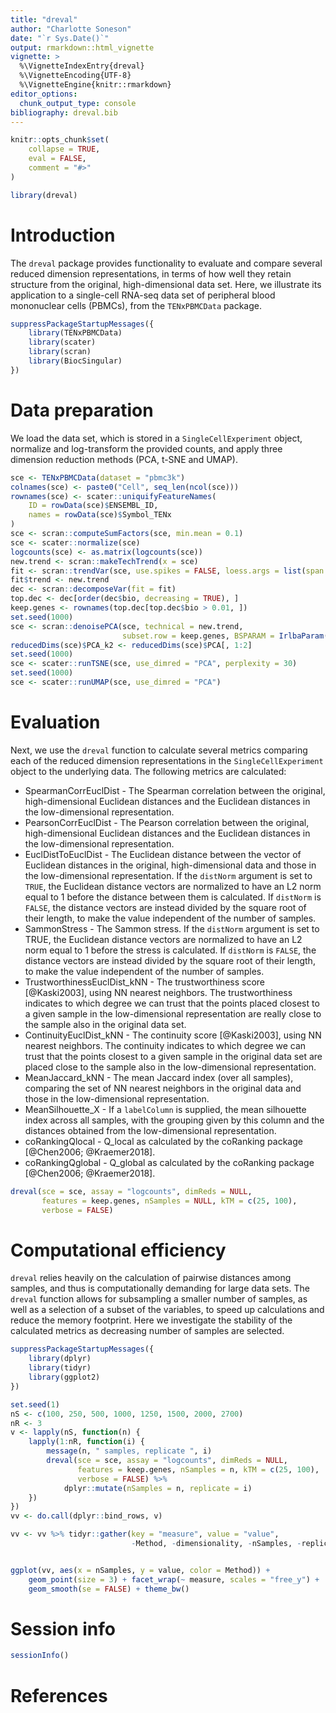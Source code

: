 ```yaml
---
title: "dreval"
author: "Charlotte Soneson"
date: "`r Sys.Date()`"
output: rmarkdown::html_vignette
vignette: >
  %\VignetteIndexEntry{dreval}
  %\VignetteEncoding{UTF-8}
  %\VignetteEngine{knitr::rmarkdown}
editor_options: 
  chunk_output_type: console
bibliography: dreval.bib
---
```


```r
knitr::opts_chunk$set(
    collapse = TRUE,
    eval = FALSE,
    comment = "#>"
)
```

```r
library(dreval)
```

# Introduction

The `dreval` package provides functionality to evaluate and compare several
reduced dimension representations, in terms of how well they retain structure
from the original, high-dimensional data set. Here, we illustrate its
application to a single-cell RNA-seq data set of peripheral blood mononuclear
cells (PBMCs), from the `TENxPBMCData` package.

```r
suppressPackageStartupMessages({
    library(TENxPBMCData)
    library(scater)
    library(scran)
    library(BiocSingular)
})
```

# Data preparation

We load the data set, which is stored in a `SingleCellExperiment` object,
normalize and log-transform the provided counts, and apply three dimension
reduction methods (PCA, t-SNE and UMAP).

```r
sce <- TENxPBMCData(dataset = "pbmc3k")
colnames(sce) <- paste0("Cell", seq_len(ncol(sce)))
rownames(sce) <- scater::uniquifyFeatureNames(
    ID = rowData(sce)$ENSEMBL_ID,
    names = rowData(sce)$Symbol_TENx
)
sce <- scran::computeSumFactors(sce, min.mean = 0.1)
sce <- scater::normalize(sce)
logcounts(sce) <- as.matrix(logcounts(sce))
new.trend <- scran::makeTechTrend(x = sce)
fit <- scran::trendVar(sce, use.spikes = FALSE, loess.args = list(span = 0.05))
fit$trend <- new.trend
dec <- scran::decomposeVar(fit = fit)
top.dec <- dec[order(dec$bio, decreasing = TRUE), ] 
keep.genes <- rownames(top.dec[top.dec$bio > 0.01, ])
set.seed(1000)
sce <- scran::denoisePCA(sce, technical = new.trend, 
                         subset.row = keep.genes, BSPARAM = IrlbaParam())
reducedDims(sce)$PCA_k2 <- reducedDims(sce)$PCA[, 1:2]
set.seed(1000)
sce <- scater::runTSNE(sce, use_dimred = "PCA", perplexity = 30)
set.seed(1000)
sce <- scater::runUMAP(sce, use_dimred = "PCA")
```

# Evaluation

Next, we use the `dreval` function to calculate several metrics comparing each
of the reduced dimension representations in the `SingleCellExperiment` object to
the underlying data. The following metrics are calculated:

- SpearmanCorrEuclDist - The Spearman correlation between the original,
high-dimensional Euclidean distances and the Euclidean distances in the
low-dimensional representation.
- PearsonCorrEuclDist - The Pearson correlation between the original,
high-dimensional Euclidean distances and the Euclidean distances in the
low-dimensional representation.
- EuclDistToEuclDist - The Euclidean distance between the vector of Euclidean
distances in the original, high-dimensional data and those in the
low-dimensional representation. If the `distNorm` argument is set to `TRUE`, the
Euclidean distance vectors are normalized to have an L2 norm equal to 1 before
the distance between them is calculated. If `distNorm` is `FALSE`, the distance
vectors are instead divided by the square root of their length, to make the
value independent of the number of samples.
- SammonStress - The Sammon stress. If the `distNorm` argument is set to TRUE,
the Euclidean distance vectors are normalized to have an L2 norm equal to 1
before the stress is calculated. If `distNorm` is `FALSE`, the distance
vectors are instead divided by the square root of their length, to make the
value independent of the number of samples.
- TrustworthinessEuclDist_kNN - The trustworthiness score [@Kaski2003], using NN
nearest neighbors. The trustworthiness indicates to which degree we can trust
that the points placed closest to a given sample in the low-dimensional
representation are really close to the sample also in the original data set.
- ContinuityEuclDist_kNN - The continuity score [@Kaski2003], using NN nearest
neighbors. The continuity indicates to which degree we can trust that the points
closest to a given sample in the original data set are placed close to the
sample also in the low-dimensional representation.
- MeanJaccard_kNN - The mean Jaccard index (over all samples), comparing the set
of NN nearest neighbors in the original data and those in the low-dimensional
representation.
- MeanSilhouette_X - If a `labelColumn` is supplied, the mean silhouette index
across all samples, with the grouping given by this column and the distances
obtained from the low-dimensional representation.
- coRankingQlocal - Q_local as calculated by the coRanking package [@Chen2006; @Kraemer2018].
- coRankingQglobal - Q_global as calculated by the coRanking package [@Chen2006; @Kraemer2018].

```r
dreval(sce = sce, assay = "logcounts", dimReds = NULL, 
       features = keep.genes, nSamples = NULL, kTM = c(25, 100), 
       verbose = FALSE)
```

# Computational efficiency

`dreval` relies heavily on the calculation of pairwise distances among samples,
and thus is computationally demanding for large data sets. The `dreval` function
allows for subsampling a smaller number of samples, as well as a selection of a
subset of the variables, to speed up calculations and reduce the memory
footprint. Here we investigate the stability of the calculated metrics as
decreasing number of samples are selected.

```r
suppressPackageStartupMessages({
    library(dplyr)
    library(tidyr)
    library(ggplot2)
})

set.seed(1)
nS <- c(100, 250, 500, 1000, 1250, 1500, 2000, 2700)
nR <- 3
v <- lapply(nS, function(n) {
    lapply(1:nR, function(i) {
        message(n, " samples, replicate ", i)
        dreval(sce = sce, assay = "logcounts", dimReds = NULL,
               features = keep.genes, nSamples = n, kTM = c(25, 100),
               verbose = FALSE) %>%
            dplyr::mutate(nSamples = n, replicate = i)
    })
})
vv <- do.call(dplyr::bind_rows, v)

vv <- vv %>% tidyr::gather(key = "measure", value = "value", 
                           -Method, -dimensionality, -nSamples, -replicate)


ggplot(vv, aes(x = nSamples, y = value, color = Method)) + 
    geom_point(size = 3) + facet_wrap(~ measure, scales = "free_y") + 
    geom_smooth(se = FALSE) + theme_bw()
```

# Session info

```r
sessionInfo()
```

# References
